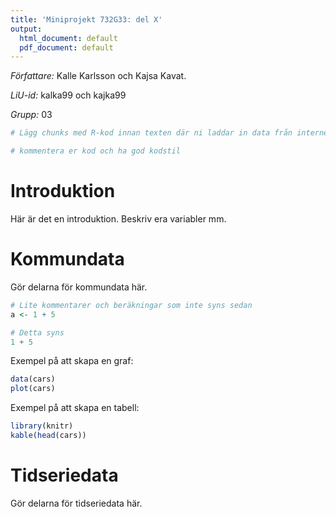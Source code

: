 ```yaml
---
title: 'Miniprojekt 732G33: del X'
output:
  html_document: default
  pdf_document: default
---
```


*Författare:* Kalle Karlsson och Kajsa Kavat.

*LiU-id:* kalka99 och kajka99

*Grupp:* 03

```r
# Lägg chunks med R-kod innan texten där ni laddar in data från internet

# kommentera er kod och ha god kodstil
```


# Introduktion
Här är det en introduktion. Beskriv era variabler mm.

# Kommundata

Gör delarna för kommundata här.

```r
# Lite kommentarer och beräkningar som inte syns sedan
a <- 1 + 5
```


```r
# Detta syns
1 + 5
```


Exempel på att skapa en graf:

```r
data(cars)
plot(cars)
```

Exempel på att skapa en tabell:

```r
library(knitr)
kable(head(cars))
```

# Tidseriedata

Gör delarna för tidseriedata här.
